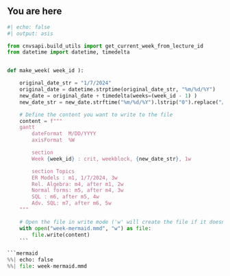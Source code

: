 ## You are here

```python
#| echo: false
#| output: asis

from cnvsapi.build_utils import get_current_week_from_lecture_id
from datetime import datetime, timedelta


def make_week( week_id ):

    original_date_str = "1/7/2024"
    original_date = datetime.strptime(original_date_str, "%m/%d/%Y")
    new_date = original_date + timedelta(weeks=(week_id - 1) )
    new_date_str = new_date.strftime("%m/%d/%Y").lstrip("0").replace("/0", "/")

    # Define the content you want to write to the file
    content = f"""
    gantt
        dateFormat  M/DD/YYYY
        axisFormat  %W

        section    
        Week {week_id} : crit, weekblock, {new_date_str}, 1w

        section Topics
        ER Models : m1, 1/7/2024, 3w
        Rel. Algebra: m4, after m1, 2w
        Normal forms: m5, after m4, 3w
        SQL : m6, after m5, 4w
        Adv. SQL: m7, after m6, 5w
    """

    # Open the file in write mode ('w' will create the file if it doesn't exist or overwrite it if it does)
    with open("week-mermaid.mmd", "w") as file:
        file.write(content)
    ```

```mermaid
%%| echo: false
%%| file: week-mermaid.mmd
```

